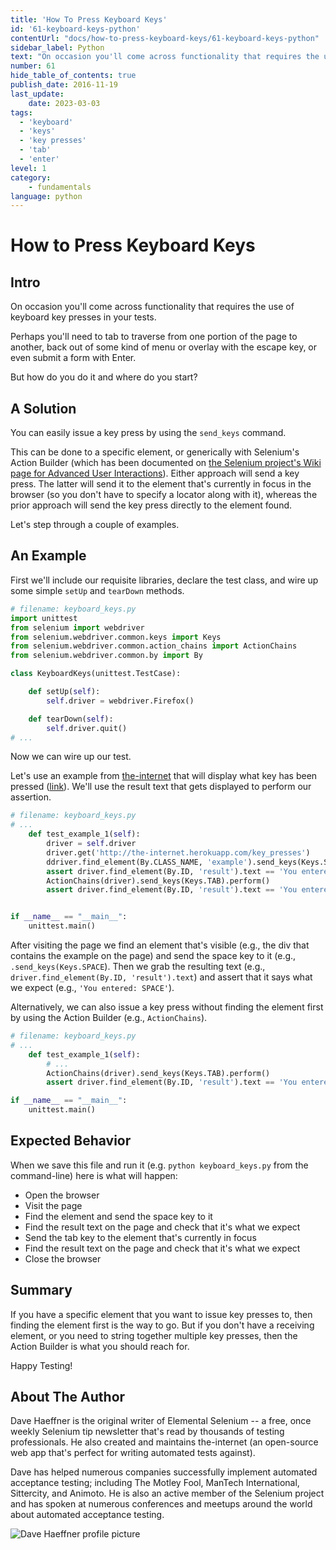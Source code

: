 ```yaml
---
title: 'How To Press Keyboard Keys'
id: '61-keyboard-keys-python'
contentUrl: "docs/how-to-press-keyboard-keys/61-keyboard-keys-python"
sidebar_label: Python
text: "On occasion you'll come across functionality that requires the use of keyboard key presses in your tests. Perhaps you'll need to tab to traverse from one portion of the page to another, back out of some kind of menu or overlay with the escape key, or even submit a form with Enter. But how do you do it and where do you start?"
number: 61
hide_table_of_contents: true
publish_date: 2016-11-19
last_update:
    date: 2023-03-03
tags:
  - 'keyboard'
  - 'keys'
  - 'key presses'
  - 'tab'
  - 'enter'
level: 1
category:
    - fundamentals
language: python
---
```


# How to Press Keyboard Keys

## Intro

On occasion you'll come across functionality that requires the use of keyboard key presses in your tests.

Perhaps you'll need to tab to traverse from one portion of the page to another, back out of some kind of menu or overlay with the escape key, or even submit a form with Enter.

But how do you do it and where do you start?

## A Solution

You can easily issue a key press by using the `send_keys` command.

This can be done to a specific element, or generically with Selenium's Action Builder (which has been documented on [the Selenium project's Wiki page for Advanced User Interactions](https://github.com/SeleniumHQ/selenium/wiki/Advanced-User-Interactions)). Either approach will send a key press. The latter will send it to the element that's currently in focus in the browser (so you don't have to specify a locator along with it), whereas the prior approach will send the key press directly to the element found.

Let's step through a couple of examples.

## An Example

First we'll include our requisite libraries, declare the test class, and wire up some simple `setUp` and `tearDown` methods.

```python
# filename: keyboard_keys.py
import unittest
from selenium import webdriver
from selenium.webdriver.common.keys import Keys
from selenium.webdriver.common.action_chains import ActionChains
from selenium.webdriver.common.by import By

class KeyboardKeys(unittest.TestCase):

    def setUp(self):
        self.driver = webdriver.Firefox()

    def tearDown(self):
        self.driver.quit()
# ...
```

Now we can wire up our test.

Let's use an example from [the-internet](https://github.com/tourdedave/the-internet) that will display what key has been pressed ([link](http://the-internet.herokuapp.com/key_presses)). We'll use the result text that gets displayed to perform our assertion.

```python
# filename: keyboard_keys.py
# ...
    def test_example_1(self):
        driver = self.driver
        driver.get('http://the-internet.herokuapp.com/key_presses')
        ddriver.find_element(By.CLASS_NAME, 'example').send_keys(Keys.SPACE)
        assert driver.find_element(By.ID, 'result').text == 'You entered: SPACE'
        ActionChains(driver).send_keys(Keys.TAB).perform()
        assert driver.find_element(By.ID, 'result').text == 'You entered: TAB'


if __name__ == "__main__":
    unittest.main()
```

After visiting the page we find an element that's visible (e.g., the div that contains the example on the page) and send the space key to it (e.g., `.send_keys(Keys.SPACE`). Then we grab the resulting text (e.g., `driver.find_element(By.ID, 'result').text`) and assert that it says what we expect (e.g., `'You entered: SPACE'`).

Alternatively, we can also issue a key press without finding the element first by using the Action Builder (e.g., `ActionChains`).

```python
# filename: keyboard_keys.py
# ...
    def test_example_1(self):
        # ...
        ActionChains(driver).send_keys(Keys.TAB).perform()
        assert driver.find_element(By.ID, 'result').text == 'You entered: TAB'

if __name__ == "__main__":
    unittest.main()
```

## Expected Behavior

When we save this file and run it (e.g. `python keyboard_keys.py` from the command-line) here is what will happen:

+ Open the browser
+ Visit the page
+ Find the element and send the space key to it
+ Find the result text on the page and check that it's what we expect
+ Send the tab key to the element that's currently in focus
+ Find the result text on the page and check that it's what we expect
+ Close the browser

## Summary

If you have a specific element that you want to issue key presses to, then finding the element first is the way to go. But if you don't have a receiving element, or you need to string together multiple key presses, then the Action Builder is what you should reach for.

Happy Testing!

## About The Author

Dave Haeffner is the original writer of Elemental Selenium -- a free, once weekly Selenium tip newsletter that's read by thousands of testing professionals. He also created and maintains the-internet (an open-source web app that's perfect for writing automated tests against).

Dave has helped numerous companies successfully implement automated acceptance testing; including The Motley Fool, ManTech International, Sittercity, and Animoto. He is also an active member of the Selenium project and has spoken at numerous conferences and meetups around the world about automated acceptance testing.

![Dave Haeffner profile picture](/img/authors/dave-haeffner.jpeg#author-img 'a title')

